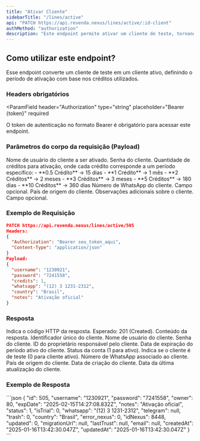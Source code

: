 ```yaml
---
title: "Ativar Cliente"
sidebarTitle: "/lines/active"
api: "PATCH https://api.revenda.nexus/lines/active/:id-client"
authMethod: "authorization"
description: "Este endpoint permite ativar um cliente de teste, tornando-o um usuário oficial na plataforma Nexus."
---
```


## Como utilizar este endpoint?

Esse endpoint converte um cliente de teste em um cliente ativo, definindo o período de ativação com base nos créditos utilizados.

### Headers obrigatórios

<ParamField
  header="Authorization"
  type="string"
  placeholder="Bearer {token}"
  required
>
  O token de autenticação no formato Bearer é obrigatório para acessar este endpoint.
</ParamField>

### Parâmetros do corpo da requisição (Payload)

<ParamField body="username" type="string" placeholder="1230921" required>
  Nome de usuário do cliente a ser ativado.
</ParamField>

<ParamField body="password" type="string" placeholder="7241558" required>
  Senha do cliente.
</ParamField>

<ParamField body="credits" type="number" placeholder="1" required>
  Quantidade de créditos para ativação, onde cada crédito corresponde a um período específico:
  - **0.5 Crédito** → 15 dias  
  - **1 Crédito** → 1 mês  
  - **2 Créditos** → 2 meses  
  - **3 Créditos** → 3 meses  
  - **5 Créditos** → 180 dias  
  - **10 Créditos** → 360 dias  
</ParamField>

<ParamField body="whatsapp" type="string" placeholder="(12) 3 1231-2312">
  Número de WhatsApp do cliente. Campo opcional.
</ParamField>

<ParamField body="country" type="string" placeholder="Brasil" required>
  País de origem do cliente.
</ParamField>

<ParamField body="notes" type="string" placeholder="Observações">
  Observações adicionais sobre o cliente. Campo opcional.
</ParamField>

### Exemplo de Requisição

```json
PATCH https://api.revenda.nexus/lines/active/505
Headers:
{
  "Authorization": "Bearer seu_token_aqui",
  "Content-Type": "application/json"
}
Payload:
{
  "username": "1230921",
  "password": "7241558",
  "credits": 1,
  "whatsapp": "(12) 3 1231-2312",
  "country": "Brasil",
  "notes": "Ativação oficial"
}
```

### Resposta

<ResponseField name="status" type="number">
  Indica o código HTTP da resposta. Esperado: 201 (Created).
</ResponseField>

<ResponseField name="response" type="object">
Conteúdo da resposta.

<Expandable title="Mostrar objeto">
<ResponseField name="id" type="number">
  Identificador único do cliente.
</ResponseField>

<ResponseField name="username" type="string">
  Nome de usuário do cliente.
</ResponseField>

<ResponseField name="password" type="string">
  Senha do cliente.
</ResponseField>

<ResponseField name="owner" type="number">
  ID do proprietário responsável pelo cliente.
</ResponseField>

<ResponseField name="expDate" type="string">
  Data de expiração do período ativo do cliente.
</ResponseField>

<ResponseField name="status" type="number">
  Status da conta (1 para ativo).
</ResponseField>

<ResponseField name="isTrial" type="number">
  Indica se o cliente é de teste (0 para cliente ativo).
</ResponseField>

<ResponseField name="whatsapp" type="string">
  Número de WhatsApp associado ao cliente.
</ResponseField>

<ResponseField name="country" type="string">
  País de origem do cliente.
</ResponseField>

<ResponseField name="createdAt" type="string">
  Data de criação do cliente.
</ResponseField>

<ResponseField name="updatedAt" type="string">
  Data da última atualização do cliente.
</ResponseField>
</Expandable>
</ResponseField>

### Exemplo de Resposta

<ResponseExample>
```json
{
  "id": 505,
  "username": "1230921",
  "password": "7241558",
  "owner": 80,
  "expDate": "2025-02-15T14:27:08.832Z",
  "notes": "Ativação oficial",
  "status": 1,
  "isTrial": 0,
  "whatsapp": "(12) 3 1231-2312",
  "telegram": null,
  "trash": 0,
  "country": "Brasil",
  "error_nexus": 0,
  "idNexus": 8448,
  "updated": 0,
  "migrationUrl": null,
  "lastTrust": null,
  "email": null,
  "createdAt": "2025-01-16T13:42:30.047Z",
  "updatedAt": "2025-01-16T13:42:30.047Z"
}
```
</ResponseExample>
